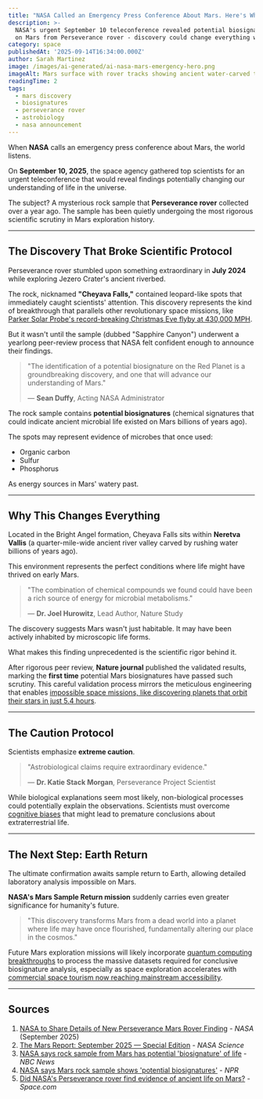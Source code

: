 ```yaml
---
title: "NASA Called an Emergency Press Conference About Mars. Here's What They Found"
description: >-
  NASA's urgent September 10 teleconference revealed potential biosignatures
  on Mars from Perseverance rover - discovery could change everything we know about life
category: space
publishedAt: '2025-09-14T16:34:00.000Z'
author: Sarah Martinez
image: /images/ai-generated/ai-nasa-mars-emergency-hero.png
imageAlt: Mars surface with rover tracks showing ancient water-carved terrain
readingTime: 2
tags:
  - mars discovery
  - biosignatures
  - perseverance rover
  - astrobiology
  - nasa announcement
---
```


When **NASA** calls an emergency press conference about Mars, the world listens.

On **September 10, 2025**, the space agency gathered top scientists for an urgent teleconference that would reveal findings potentially changing our understanding of life in the universe.

The subject? A mysterious rock sample that **Perseverance rover** collected over a year ago. The sample has been quietly undergoing the most rigorous scientific scrutiny in Mars exploration history.

---

## The Discovery That Broke Scientific Protocol

Perseverance rover stumbled upon something extraordinary in **July 2024** while exploring Jezero Crater's ancient riverbed.

The rock, nicknamed **"Cheyava Falls,"** contained leopard-like spots that immediately caught scientists' attention. This discovery represents the kind of breakthrough that parallels other revolutionary space missions, like [Parker Solar Probe's record-breaking Christmas Eve flyby at 430,000 MPH](/space/parker-solar-probe-christmas-eve-historic-flyby).

But it wasn't until the sample (dubbed "Sapphire Canyon") underwent a yearlong peer-review process that NASA felt confident enough to announce their findings.

> "The identification of a potential biosignature on the Red Planet is a groundbreaking discovery, and one that will advance our understanding of Mars."
>
> — **Sean Duffy**, Acting NASA Administrator

The rock sample contains **potential biosignatures** (chemical signatures that could indicate ancient microbial life existed on Mars billions of years ago).

The spots may represent evidence of microbes that once used:

- Organic carbon
- Sulfur
- Phosphorus

As energy sources in Mars' watery past.

---

## Why This Changes Everything

Located in the Bright Angel formation, Cheyava Falls sits within **Neretva Vallis** (a quarter-mile-wide ancient river valley carved by rushing water billions of years ago).

This environment represents the perfect conditions where life might have thrived on early Mars.

> "The combination of chemical compounds we found could have been a rich source of energy for microbial metabolisms."
>
> — **Dr. Joel Hurowitz**, Lead Author, Nature Study

The discovery suggests Mars wasn't just habitable. It may have been actively inhabited by microscopic life forms.

What makes this finding unprecedented is the scientific rigor behind it.

After rigorous peer review, **Nature journal** published the validated results, marking the **first time** potential Mars biosignatures have passed such scrutiny. This careful validation process mirrors the meticulous engineering that enables [impossible space missions, like discovering planets that orbit their stars in just 5.4 hours](/space/toi-2431-b-impossible-planet-defies-physics-nasa-discovery).

---

## The Caution Protocol

Scientists emphasize **extreme caution**.

> "Astrobiological claims require extraordinary evidence."
>
> — **Dr. Katie Stack Morgan**, Perseverance Project Scientist

While biological explanations seem most likely, non-biological processes could potentially explain the observations. Scientists must overcome [cognitive biases](/psychology/your-brain-lies-to-you-cognitive-biases-2025) that might lead to premature conclusions about extraterrestrial life.

---

## The Next Step: Earth Return

The ultimate confirmation awaits sample return to Earth, allowing detailed laboratory analysis impossible on Mars.

**NASA's Mars Sample Return mission** suddenly carries even greater significance for humanity's future.

> "This discovery transforms Mars from a dead world into a planet where life may have once flourished, fundamentally altering our place in the cosmos."

Future Mars exploration missions will likely incorporate [quantum computing breakthroughs](/technology/quantum-computing-2025-commercial-breakthrough) to process the massive datasets required for conclusive biosignature analysis, especially as space exploration accelerates with [commercial space tourism now reaching mainstream accessibility](/space/space-tourism-reaches-mainstream).

---

## Sources

1. [NASA to Share Details of New Perseverance Mars Rover Finding](https://www.nasa.gov/news-release/nasa-to-share-details-of-new-perseverance-mars-rover-finding/) - _NASA_ (September 2025)
2. [The Mars Report: September 2025 — Special Edition](https://science.nasa.gov/mars/the-mars-report/2025-september-special-edition/) - _NASA Science_
3. [NASA says rock sample from Mars has potential 'biosignature' of life](https://www.nbcnews.com/science/space/nasa-mars-life-biosignature-rcna230187) - _NBC News_
4. [NASA says Mars rock sample shows 'potential biosignatures'](https://www.npr.org/2025/09/10/nx-s1-5536552/nasa-mars-rover-life-biosignature-rock-sample) - _NPR_
5. [Did NASA's Perseverance rover find evidence of ancient life on Mars?](https://www.space.com/astronomy/mars/did-nasas-perseverance-rover-find-evidence-of-ancient-red-planet-life-the-plot-thickens) - _Space.com_
